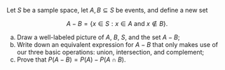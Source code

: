Let $S$ be a sample space, let $A,\, B\subseteq S$ be events, and define a new set

$$
A-B = \{x\in S:x\in A\text{ and }x\notin B\}.
$$

a.  Draw a well-labeled picture of $A$, $B$, $S$, and the set $A-B$;
b.  Write down an equivalent expression for $A-B$ that only makes use of our three basic operations: union, intersection, and complement;
c.  Prove that $P(A-B)=P(A)-P(A\cap B)$.
